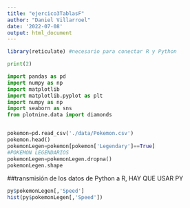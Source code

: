 ```yaml
---
title: "ejercico3TablasF"
author: "Daniel Villarroel"
date: '2022-07-08'
output: html_document
---
```

```r
library(reticulate) #necesario para conectar R y Python

```

```python
print(2)

import pandas as pd
import numpy as np
import matplotlib
import matplotlib.pyplot as plt 
import numpy as np 
import seaborn as sns
from plotnine.data import diamonds



```
```python
pokemon=pd.read_csv('./data/Pokemon.csv')
pokemon.head()
pokemonLegen=pokemon[pokemon['Legendary']==True]
#POKEMON LEGENDARIOS
pokemonLegen=pokemonLegen.dropna()
pokemonLegen.shape


```
##transmisión de los datos de Python a R, HAY QUE USAR PY
```r

py$pokemonLegen[,'Speed']
hist(py$pokemonLegen[,'Speed'])

```







